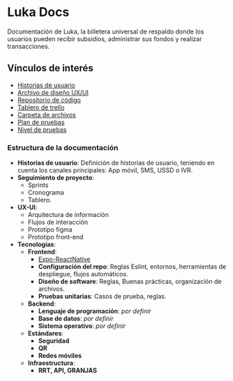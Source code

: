 # Luka Docs
 
Documentación de Luka, la billetera universal de respaldo donde los usuarios pueden recibir subsidios, administrar sus fondos y realizar transacciones.

## Vínculos de interés

- [Historias de usuario](https://docs.google.com/spreadsheets/d/1KUDC8TeVS_J9S7hkv6P5tE-XQQEq_V4YCsNiEJvvhtE)
- [Archivo de diseño UX/UI](https://www.figma.com/file/9gWe79zcwVAhf6iA39iLAF/LUKA?type=design&node-id=39-109&t=3HVJV92Xz82cC7HK-0)
- [Repositorio de código](https://github.com/AtixFront/atix-luka.git)
- [Tablero de trello](https://trello.com/b/nUTGV9Y9/luka)
- [Carpeta de archivos](https://drive.google.com/drive/folders/140k-BdL4OalljDM4WNjztUZoDBtq_iAe?usp=sharing)
- [Plan de pruebas](https://docs.google.com/document/d/1E38lUjB9Nft-vxV0gALgNLuKpB-8gFoIbZnAMLvDndg/edit?usp=sharing)
- [Nivel de pruebas](https://docs.google.com/document/d/1hgzQiNF4bj-o6ERH_3G_6h5SrqUUkHl2ljn5tCxxHPU/edit?usp=sharing)

### Estructura de la documentación

- **Historias de usuario**: Definición de historias de usuario, teniendo en cuenta los canales principales: App móvil, SMS, USSD o IVR.
- **Seguimiento de proyecto**:
	- Sprints
	- Cronograma
	- Tablero.
- **UX-UI**: 
	- Arquitectura de información
	- Flujos de interacción
	- Prototipo figma
	- Prototipo front-end
- **Tecnologías**:
	- **Frontend**: 
		- [Expo-ReactNative](https://expo.dev)
		- **Configuración del repo**: Reglas Eslint, entornos, herramientas de despliegue, flujos automáticos.
		- **Diseño de software**: Reglas, Buenas prácticas, organización de archivos.
		- **Pruebas unitarias**: Casos de prueba, reglas.
	- **Backend**:
		- **Lenguaje de programación**: _por definir_
		- **Base de datos**: _por definir_ 
		- **Sistema operativo**: _por definir_
	 - **Estándares**:
		 - **Seguridad**
		 - **QR**
		 - **Redes móviles**
	 - **Infraestructura**:
		 - **RRT, API, GRANJAS**
